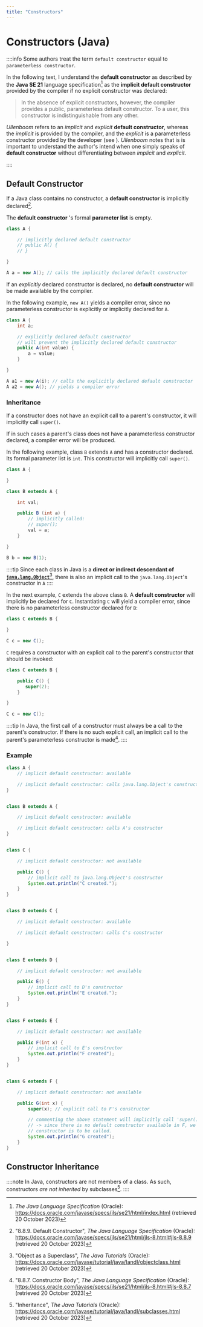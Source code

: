 ```yaml
---
title: "Constructors"
---
```



# Constructors (Java)

::::info
Some authors treat the term `default constructor` equal to `parameterless constructor`.

In the following text, I understand the **default constructor** as described by the **Java SE 21** language specification[^1]
as the **implicit default constructor** provided by the compiler if no explicit constructor was declared:

> In the absence of explicit constructors, however, the compiler provides a public, parameterless default constructor. To a user, this constructor is
indistinguishable from any other. <BibRef name="Blo18" pp="19" />

_Ullenboom_ refers to an _implicit_ and _explicit_ **default constructor**, whereas the _implicit_ is provided by the
compiler, and the _explicit_ is a parameterless constructor provided by the developer (see <BibRef name="Ull18" pp="515-17" />).
_Ullenboom_ notes that is is important to understand the author's intend when one simply speaks of **default constructor**
without differentiating between _implicit_ and _explicit_.

::::

## Default Constructor
If a Java class contains no constructor, a **default constructor** is implicitly declared[^2].

The **default constructor** <GlosRef name="signature" file="computerscience.methodsignature" />'s formal **parameter list** is empty.

```java
class A {

    // implicitly declared default constructor
    // public A() {
    // }

}

A a = new A(); // calls the implicitly declared default constructor
```

If an _explicitly_ declared constructor is declared, no **default constructor** will be made available by the compiler.

In the following example, `new A()` yields a compiler error, since no parameterless constructor is explicitly or implicitly
declared for `A`.

```java
class A {
    int a;

    // explicitly declared default constructor
    // will prevent the implicitly declared default constructor
    public A(int value) {
        a = value;
    }

}

A a1 = new A(i); // calls the explicitly declared default constructor
A a2 = new A(); // yields a compiler error
```


### Inheritance

If a constructor does not have an explicit call to a parent's constructor, it will implicitly call ```super()```.

If in such cases a parent's class does not have a parameterless constructor declared, a compiler error will be produced.

In the following example, class `B` extends `A` and has a constructor declared. Its formal parameter list
is `int`. This constructor will implicitly call `super()`.

```java
class A {

}

class B extends A {

    int val;

    public B (int a) {
        // implicitly called:
        // super();
        val = a;
    }

}

B b = new B(1);
```

::::tip
Since each class in Java is a **direct or indirect descendant of [`java.lang.Object`](https://docs.oracle.com/en/java/javase/21/docs/api/java.base/java/lang/Object.html)**[^3],
there is also an implicit call to the `java.lang.Object`'s constructor in `A`
::::

In the next example, `C` extends the above class `B`. A **default constructor** will implicitly be declared for `C`. Instantiating
`C` will yield a compiler error, since there is no parameterless constructor declared for `B`:

```java
class C extends B {

}

C c = new C();
```

`C` requires a constructor with an explicit call to the parent's constructor that should be invoked:

```java
class C extends B {

    public C() {
       super(2);
    }

}

C c = new C();
```

::::tip
In Java, the first call of a constructor must always be a call to the parent's constructor. If there is no such explicit call,
an implicit call to the parent's parameterless constructor is made[^4].
::::

### Example

```java
class A {
    // implicit default constructor: available

    // implicit default constructor: calls java.lang.Object's constructor
}


class B extends A {

    // implicit default constructor: available

    // implicit default constructor: calls A's constructor
}


class C {

    // implicit default constructor: not available

    public C() {
        // implicit call to java.lang.Object's constructor
        System.out.println("C created.");
    }
}


class D extends C {

    // implicit default constructor: available

    // implicit default constructor: calls C's constructor

}


class E extends D {

    // implicit default constructor: not available

    public E() {
        // implicit call to D's constructor
        System.out.println("E created.");
    }
}


class F extends E {

    // implicit default constructor: not available

    public F(int x) {
        // implicit call to E's constructor
        System.out.println("F created");
    }
}


class G extends F {

    // implicit default constructor: not available

    public G(int x) {
        super(x); // explicit call to F's constructor

        // commenting the above statement will implicitly call 'super()', which yields an error.
        // -> since there is no default constructor available in F, we **must** tell this constructor which parent's
        // constructor is to be called.
        System.out.println("G created");
    }
}
```



## Constructor Inheritance

::::note
In Java, constructors are not members of a class. As such, constructors _are not inherited_ by subclasses[^5].
::::

[^1]: _The Java Language Specification_ (Oracle): https://docs.oracle.com/javase/specs/jls/se21/html/index.html (retrieved 20 October 2023)
[^2]: "8.8.9. Default Constructor", _The Java Language Specification_ (Oracle): https://docs.oracle.com/javase/specs/jls/se21/html/jls-8.html#jls-8.8.9 (retrieved 20 October 2023)
[^3]: "Object as a Superclass", _The Java Tutorials_ (Oracle): https://docs.oracle.com/javase/tutorial/java/IandI/objectclass.html (retrieved  20 October 2023)
[^4]: "8.8.7. Constructor Body", _The Java Language Specification_ (Oracle): https://docs.oracle.com/javase/specs/jls/se21/html/jls-8.html#jls-8.8.7 (retrieved  20 October 2023)
[^5]: "Inheritance", _The Java Tutorials_ (Oracle): https://docs.oracle.com/javase/tutorial/java/IandI/subclasses.html (retrieved  20 October 2023)